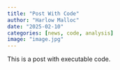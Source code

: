 ```yaml
---
title: "Post With Code"
author: "Harlow Malloc"
date: "2025-02-10"
categories: [news, code, analysis]
image: "image.jpg"
---
```


This is a post with executable code.
